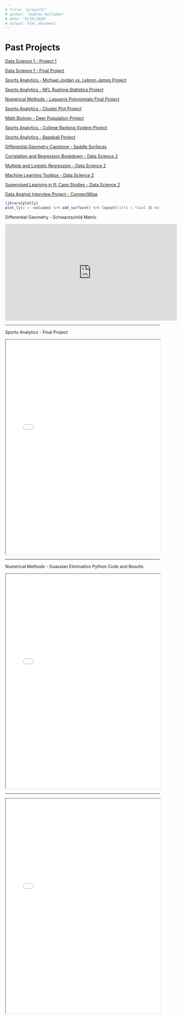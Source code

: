 ```yaml
---
# title: "projects"
# author: "Audrey Holloman"
# date: "9/18/2018"
# output: html_document
---
```


# Past Projects

[Data Science 1 - Project 1](Data Science Project 1.pdf)

[Data Science 1 - Final Project](Data Science Final Project.pdf)

[Sports Analytics - Michael Jordan vs. Lebron James Project](Project_1_Sports_Analytics.pdf)

[Sports Analytics - NFL Rushing Statistics Project](RushingProject3.pdf)

[Numerical Methods - Laguerre Polynomials Final Project](Laguerre Polynomials Final Project.pdf)

[Sports Analytics - Cluster Plot Project](Project 4 - Audrey Holloman (1).pdf)

[Math Biology - Deer Population Project](Deer Population pdf.pdf)

[Sports Analytics - College Ranking System Project](Project 5 - Audrey Holloman (1).pdf)

[Sports Analytics - Baseball Project](Baseball Project2.pdf)

[Differential Geometry Capstone - Saddle Surfaces](saddle-surface (2).pdf)

[Correlation and Regression Bookdown - Data Science 2](bookdown1.pdf)

[Multiple and Logistic Regression - Data Science 2](bookdown2.pdf)

[Machine Learning Toolbox - Data Science 2](bookdown3.pdf)

[Supervised Learning in R: Case Studies - Data Science 2](bookdown4.pdf)

[Data Analyst Interview Project - ConnectWise](dataanalystinterviewproject2.html)

```r
library(plotly)
plot_ly(z = ~volcano) %>% add_surface() %>% layout(title = "Cool 3D Volcano")
```

Differential Geometry - Schwarzschild Metric

<iframe width="560" height="315" src="https://www.youtube.com/embed/qFVxEH5UKzY" frameborder="0" allow="autoplay; encrypted-media" allowfullscreen></iframe>

</iframe>

<hr>

Sports Analytics - Final Project

<iframe src="Sports Analytics Final Project.pdf.htm" width="100%" height="700px">

</iframe>

<hr>

Numerical Methods - Guassian Elimination Python Code and Results

<iframe src="Numerical Methods Guassian.pdf.txt" width="100%" height="700px">

</iframe>

<hr>
<iframe src="Numerical Methods Guassian Results.png" width="100%" height="700px">

<hr>
